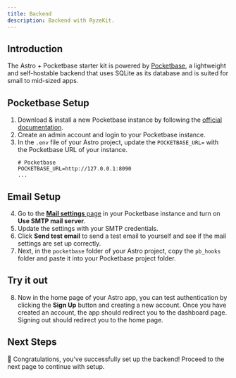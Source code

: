 ```yaml
---
title: Backend
description: Backend with RyzeKit.
---
```


## Introduction

The Astro + Pocketbase starter kit is powered by [Pocketbase](https://pocketbase.io/), a lightweight and self-hostable backend that uses SQLite as its database and is suited for small to mid-sized apps.

## Pocketbase Setup

1. Download & install a new Pocketbase instance by following the [official documentation](https://pocketbase.io/docs/).
2. Create an admin account and login to your Pocketbase instance.
3. In the `.env` file of your Astro project, update the `POCKETBASE_URL=` with the Pocketbase URL of your instance.
    ```env filename=".env" {2} copy
    # Pocketbase
    POCKETBASE_URL=http://127.0.0.1:8090
    ...
    ```

## Email Setup

4. Go to the [**Mail settings** page](http://127.0.0.1:8090/_/#/settings/mail) in your Pocketbase instance and turn on **Use SMTP mail server**.
5. Update the settings with your SMTP credentials.
6. Click **Send test email** to send a test email to yourself and see if the mail settings are set up correctly.
7. Next, in the `pocketbase` folder of your Astro project, copy the `pb_hooks` folder and paste it into your Pocketbase project folder.

## Try it out

8. Now in the home page of your Astro app, you can test authentication by clicking the **Sign Up** button and creating a new account. Once you have created an account, the app should redirect you to the dashboard page. Signing out should redirect you to the home page.

## Next Steps

🚀 Congratulations, you've successfully set up the backend! Proceed to the next page to continue with setup.
